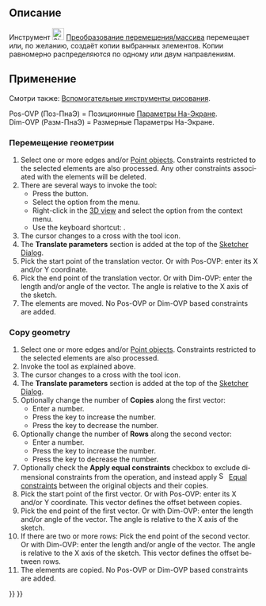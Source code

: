 <languages/>

{{Docnav/ru
|[[Sketcher_SelectVerticalAxis/ru|Выбрать вертикальную ось]]
|[[Sketcher_Rotate/ru|Поворот / полярное преобразование]]
|[[Sketcher_Workbench/ru|Скетчер]]
|IconL=Sketcher_SelectVerticalAxis.svg
|IconR=Sketcher_Rotate.svg
|IconC=Workbench_Sketcher.svg
}}

{{GuiCommand/ru
|Name=Sketcher Translate
|Name/ru=Скетчер Преобразование перемещения/массива
|MenuLocation=Эскиз → Инструменты для эскиза → Преобразование перемещения/массива
|Workbenches=[[Sketcher_Workbench/ru|Скетчер]]
|Shortcut={{KEY|W}}
|Version=1.0
|SeeAlso=
}}

<span id="Description"></span>
== Описание ==

Инструмент [[Image:Sketcher_Translate.svg|24px]] [[Sketcher_Translate/ru|Преобразование перемещения/массива]] перемещает или, по желанию, создаёт копии выбранных элементов. Копии равномерно распределяются по одному или двум направлениям.

<span id="Usage"></span>
== Применение ==

Смотри также: [[Sketcher_Workbench/ru#Drawing_aids|Вспомогательные инструменты рисования]].

Pos-OVP (Поз-ПнаЭ) = Позиционные [[Sketcher_Preferences/ru#General|Параметры На-Экране]].<br>
Dim-OVP (Разм-ПнаЭ) = Размерные Параметры На-Экране.

<span id="Move_geometry"></span>
=== Перемещение геометрии ===

<div lang="en" dir="ltr" class="mw-content-ltr">
# Select one or more edges and/or [[Sketcher_CreatePoint|Point objects]]. Constraints restricted to the selected elements are also processed. Any other constraints associated with the elements will be deleted.
# There are several ways to invoke the tool:
#* Press the {{Button|[[Image:Sketcher_Translate.svg|16px]] [[Sketcher_Translate|Array transform]]}} button.
#* Select the {{MenuCommand|Sketch → Sketcher tools → [[Image:Sketcher_Translate.svg|16px]] Array transform}} option from the menu.
#* Right-click in the [[3D_view|3D view]] and select the {{MenuCommand|[[Image:Sketcher_Translate.svg|16px]] Array transform}} option from the context menu.
#* Use the keyboard shortcut: {{KEY|W}}.
# The cursor changes to a cross with the tool icon.
# The '''Translate parameters''' section is added at the top of the [[Sketcher_Dialog|Sketcher Dialog]].
# Pick the start point of the translation vector. Or with Pos-OVP: enter its X and/or Y coordinate.
# Pick the end point of the translation vector. Or with Dim-OVP: enter the length and/or angle of the vector. The angle is relative to the X axis of the sketch.
# The elements are moved. No Pos-OVP or Dim-OVP based constraints are added.
</div>

<div lang="en" dir="ltr" class="mw-content-ltr">
===Copy geometry===
</div>

<div lang="en" dir="ltr" class="mw-content-ltr">
# Select one or more edges and/or [[Sketcher_CreatePoint|Point objects]]. Constraints restricted to the selected elements are also processed.
# Invoke the tool as explained above.
# The cursor changes to a cross with the tool icon.
# The '''Translate parameters''' section is added at the top of the [[Sketcher_Dialog|Sketcher Dialog]].
# Optionally change the number of '''Copies''' along the first vector:
#* Enter a number.
#* Press the {{KEY|U}} key to increase the number.
#* Press the {{KEY|J}} key to decrease the number.
# Optionally change the number of '''Rows''' along the second vector:
#* Enter a number.
#* Press the {{KEY|R}} key to increase the number.
#* Press the {{KEY|F}} key to decrease the number.
# Optionally check the '''Apply equal constraints''' checkbox to exclude dimensional constraints from the operation, and instead apply [[Image:Sketcher_ConstrainEqual.svg|16px]] [[Sketcher_ConstrainEqual|Equal constraints]] between the original objects and their copies.
# Pick the start point of the first vector. Or with Pos-OVP: enter its X and/or Y coordinate. This vector defines the offset between copies.
# Pick the end point of the first vector. Or with Dim-OVP: enter the length and/or angle of the vector. The angle is relative to the X axis of the sketch.
# If there are two or more rows: Pick the end point of the second vector. Or with Dim-OVP: enter the length and/or angle of the vector. The angle is relative to the X axis of the sketch. This vector defines the offset between rows.
# The elements are copied. No Pos-OVP or Dim-OVP based constraints are added.
</div>


{{Docnav/ru
|[[Sketcher_SelectVerticalAxis/ru|Выбрать вертикальную ось]]
|[[Sketcher_Rotate/ru|Поворот / полярное преобразование]]
|[[Sketcher_Workbench/ru|Скетчер]]
|IconL=Sketcher_SelectVerticalAxis.svg
|IconR=Sketcher_Rotate.svg
|IconC=Workbench_Sketcher.svg
}}

{{Sketcher_Tools_navi{{#translation:}}}}
{{Userdocnavi{{#translation:}}}}